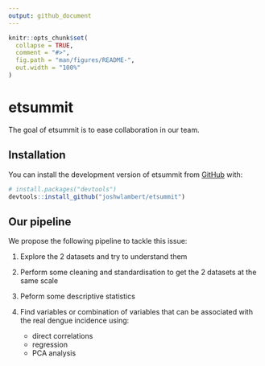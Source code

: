```yaml
---
output: github_document
---
```


<!-- README.md is generated from README.Rmd. Please edit that file -->

```r
knitr::opts_chunk$set(
  collapse = TRUE,
  comment = "#>",
  fig.path = "man/figures/README-",
  out.width = "100%"
)
```

# etsummit

<!-- badges: start -->
<!-- badges: end -->

The goal of etsummit is to ease collaboration in our team.

## Installation

You can install the development version of etsummit from [GitHub](https://github.com/) with:

``` r
# install.packages("devtools")
devtools::install_github("joshwlambert/etsummit")
```

## Our pipeline

We propose the following pipeline to tackle this issue:

1. Explore the 2 datasets and try to understand them
2. Perform some cleaning and standardisation to get the 2 datasets at the same scale
3. Peform some descriptive statistics
4. Find variables or combination of variables that can be associated with the real dengue incidence using:
  
    * direct correlations
    * regression
    * PCA analysis



